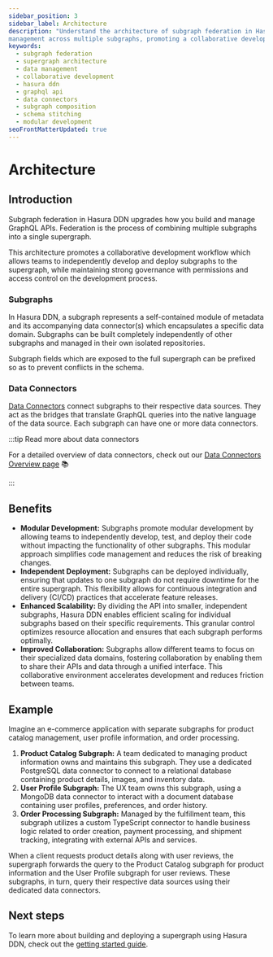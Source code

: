 ```yaml
---
sidebar_position: 3
sidebar_label: Architecture
description: "Understand the architecture of subgraph federation in Hasura DDN and how it enables efficient data
management across multiple subgraphs, promoting a collaborative development environment."
keywords:
  - subgraph federation
  - supergraph architecture
  - data management
  - collaborative development
  - hasura ddn
  - graphql api
  - data connectors
  - subgraph composition
  - schema stitching
  - modular development
seoFrontMatterUpdated: true
---
```


# Architecture


## Introduction

Subgraph federation in Hasura DDN upgrades how you build and manage GraphQL APIs. Federation is the process of combining
multiple subgraphs into a single supergraph.

This architecture promotes a collaborative development workflow which allows teams to independently develop and deploy
subgraphs to the supergraph, while maintaining strong governance with permissions and access control on the development
process.

### Subgraphs

In Hasura DDN, a subgraph represents a self-contained module of metadata and its accompanying data connector(s) which
encapsulates a specific data domain. Subgraphs can be built completely independently of other subgraphs and managed in
their own isolated repositories.

Subgraph fields which are exposed to the full supergraph can be prefixed so as to prevent conflicts in the schema.

### Data Connectors

[Data Connectors](/connectors/overview.mdx) connect subgraphs to their respective data sources. They act as the bridges
that translate GraphQL queries into the native language of the data source. Each subgraph can have one or more data
connectors.

<Thumbnail src="/img/federation/whole-supergraph-erd.png" alt="Create a DDN project" width="1000px" />

:::tip Read more about data connectors

For a detailed overview of data connectors, check out our [Data Connectors Overview page](/connectors/overview.mdx) 📚

:::

## Benefits

- **Modular Development:** Subgraphs promote modular development by allowing teams to independently develop, test, and
  deploy their code without impacting the functionality of other subgraphs. This modular approach simplifies code
  management and reduces the risk of breaking changes.
- **Independent Deployment:** Subgraphs can be deployed individually, ensuring that updates to one subgraph do not
  require downtime for the entire supergraph. This flexibility allows for continuous integration and delivery (CI/CD)
  practices that accelerate feature releases.
- **Enhanced Scalability:** By dividing the API into smaller, independent subgraphs, Hasura DDN enables efficient
  scaling for individual subgraphs based on their specific requirements. This granular control optimizes resource
  allocation and ensures that each subgraph performs optimally.
- **Improved Collaboration:** Subgraphs allow different teams to focus on their specialized data domains, fostering
  collaboration by enabling them to share their APIs and data through a unified interface. This collaborative
  environment accelerates development and reduces friction between teams.

## Example

Imagine an e-commerce application with separate subgraphs for product catalog management, user profile information, and
order processing.

1. **Product Catalog Subgraph:** A team dedicated to managing product information owns and maintains this subgraph. They
   use a dedicated PostgreSQL data connector to connect to a relational database containing product details, images, and
   inventory data.
2. **User Profile Subgraph:** The UX team owns this subgraph, using a MongoDB data connector to interact with a document
   database containing user profiles, preferences, and order history.
3. **Order Processing Subgraph:** Managed by the fulfillment team, this subgraph utilizes a custom TypeScript connector
   to handle business logic related to order creation, payment processing, and shipment tracking, integrating with
   external APIs and services.

When a client requests product details along with user reviews, the supergraph forwards the query to the Product Catalog
subgraph for product information and the User Profile subgraph for user reviews. These subgraphs, in turn, query their
respective data sources using their dedicated data connectors.

## Next steps

To learn more about building and deploying a supergraph using Hasura DDN, check out the
[getting started guide](/getting-started/build/index.mdx).
